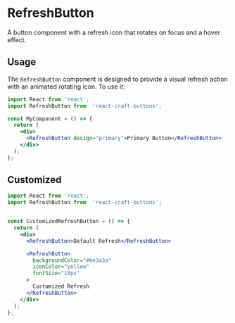 
<Meta title="Buttons/RefreshButton" component={RefreshButton} />

# RefreshButton

A button component with a refresh icon that rotates on focus and a hover effect.

## Usage

The `RefreshButton` component is designed to provide a visual refresh action with an animated rotating icon. To use it:

```jsx
import React from 'react';
import RefreshButton from  'react-craft-buttons';  

const MyComponent = () => {
  return (
    <div>
      <RefreshButton design="primary">Primary Button</RefreshButton>
    </div>
  );
};

```

## Customized
 
```jsx
import React from 'react';
import RefreshButton from  'react-craft-buttons';  


const CustomizedRefreshButton = () => {
  return (
    <div>
      <RefreshButton>Default Refresh</RefreshButton>

      <RefreshButton
        backgroundColor="#be3a3a"
        iconColor="yellow"
        fontSize="18px"
      >
        Customized Refresh
      </RefreshButton>
    </div>
  );
};
```